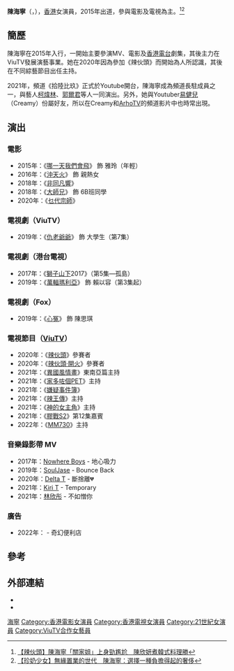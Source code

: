 {{藝人
|姓名 = 陳海寧
|暱稱 = Dee姐
|類型 = 女演員
|圖片 = 
|圖片尺寸 = 
|圖片簡介 = 
|英文名 = Isabella Chang
|國籍 = {{CNHK}}
|出生日期 = {{birth date and age|1994|2|7}}
|出生地點 = {{HKG-GBR}}
|語言 = 粵語、國語、英語
|出身地 = {{HKG}} 
|出道日期 =2015年
|職業 = 演員、模特兒
|母校 = {{flagicon|HKG}} [[嘉諾撒聖心書院|嘉諾撒聖心書院]]<br>大學畢業<ref>[https://www.hk01.com/%E9%9A%B1%E5%BD%A2%E9%A6%99%E6%B8%AF/251849/  【珍奶少女】無緣置業的世代　陳海寧：選擇一種負擔得起的奢侈]</ref>
|經紀公司 = 
}}

'''陳海寧'''（{{lang-en|Isabella Chang}}，{{bd|1994年|2月7日|}}），[[香港|香港]]女演員，2015年出道，參與電影及電視為主。<ref>[https://www.hk01.com/即時娛樂/434236/  【辣伙頭】陳海寧「關家姐」上身勁尷尬　陳欣妍煮韓式料理勝]</ref><ref>[https://www.hk01.com/隱形香港/251849   【珍奶少女】無緣置業的世代　陳海寧：選擇一種負擔得起的奢侈]</ref>

== 簡歷 ==
陳海寧在2015年入行，一開始主要參演MV、電影及[[香港電台|香港電台]]劇集，其後主力在ViuTV發展演藝事業。她在2020年因為參加《辣伙頭》而開始為人所認識，其後在不同綜藝節目出任主持。

2021年，頻道《拾陸比玖》正式於Youtube開台，陳海寧成為頻道長駐成員之一，與藝人[[柯煒林|柯煒林]]、[[郭爾君|郭爾君]]等人一同演出。另外，她與Youtuber[[易健兒|易健兒]]（Creamy）份屬好友，所以在Creamy和[[ArhoTV|ArhoTV]]的頻道影片中也時常出現。

==演出==
===電影===
*2015年：《[[哪一天我們會飛|哪一天我們會飛]]》 飾 雅玲（年輕）
*2016年：《[[沖天火|沖天火]]》 飾 親熱女
*2018年：《[[非同凡響|非同凡響]]》
*2018年：《[[大師兄_(電影)|大師兄]]》 飾 6B班同學
*2020年：《[[乜代宗師|乜代宗師]]》

===電視劇（ViuTV）===
*2019年：《[[仇老爺爺|仇老爺爺]]》 飾 大學生（第7集）

===電視劇（港台電視）===
*2017年：《[[獅子山下|獅子山下]]2017》（第5集—孤島）
*2019年：《[[萬輻瑪利亞|萬輻瑪利亞]]》 飾 賴以容（第3集起）

===電視劇（Fox）===
*2019年：《[[心冤|心冤]]》 飾 陳思琪

===電視節目（[[ViuTV|ViuTV]]）===
*2020年：《[[辣伙頭|辣伙頭]]》參賽者
*2020年：《[[辣伙頭·開火|辣伙頭·開火]]》參賽者
*2021年：《[[異國風情畫|異國風情畫]]》東南亞篇主持
*2021年：《[[家多咗個PET|家多咗個PET]]》主持
*2021年：《[[嫌疑事件簿|嫌疑事件簿]]》
*2021年：《[[辣王傳|辣王傳]]》主持
*2021年：《[[神的女主角|神的女主角]]》主持
*2021年：《[[膠戰S2|膠戰S2]]》第12集嘉賓
*2022年：《[[MM730|MM730]]》主持

===音樂錄影帶 MV ===
*2017年：[[Nowhere_Boys|Nowhere Boys]] - 地心吸力
*2019年：[[SoulJase|SoulJase]] - Bounce Back
*2020年：[[Delta_T|Delta T]] - 斷捨離💔
*2021年：[[Kiri_T|Kiri T]] - Temporary
*2021年：[[林欣彤|林欣彤]] - 不如憎你

===廣告 ===
*2022年：{{link-ja|奧樂蜜C飲品|オロナミンCドリンク|奧樂蜜C}} - 奇幻便利店

==參考==
{{REFLIST}}

==外部連結==
*{{instagram|isabellaaaaa}}
*{{facebook|isabellaaaaachang}} 

{{DEFAULTSORT:Chen陳}}
[[Category:陳姓|海寧]]
[[Category:香港電影女演員|Category:香港電影女演員]]
[[Category:香港電視女演員|Category:香港電視女演員]]
[[Category:21世紀女演員|Category:21世紀女演員]]
[[Category:ViuTV合作女藝員|Category:ViuTV合作女藝員]]